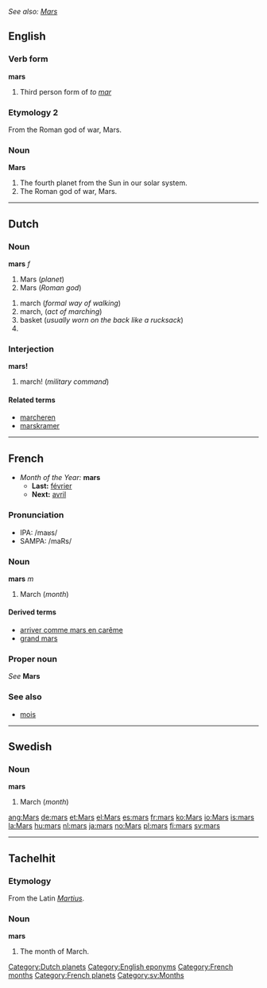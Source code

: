''See also: [[Mars]]''
==English==

===Verb form===
'''mars'''
# Third person form of ''to [[mar]]''

===Etymology 2===
From the Roman god of war, Mars.
===Noun===
'''Mars'''
# The fourth planet from the Sun in our solar system.
# The Roman god of war, Mars.
----
==Dutch==
===Noun===
'''mars''' ''f''

#Mars (''planet'')
#Mars (''Roman god'')
<!--#Mars (''chocolate'')-->
#march (''formal way of walking'')
#march, (''act of marching'')
#basket (''usually worn on the back like a rucksack'')
#<!--requires a translation: top?  the platform at the top of the lower mast of a sailing ship ''(nautical)''-->

===Interjection===
'''mars!'''

#march! (''military command'')

====Related terms====
*[[marcheren]]
*[[marskramer]]

----
==French==
*''Month of the Year:'' '''mars'''
**'''Last:''' [[février]]
**'''Next:''' [[avril]]

===Pronunciation===
*IPA: /maʁs/
*SAMPA: /maRs/

===Noun===
'''mars''' ''m''

#March (''month'')

====Derived terms====
*[[arriver comme mars en carême]]
*[[grand mars]]

===Proper noun===
''See'' '''Mars'''

===See also===
*[[mois]]

----
==Swedish==
===Noun===
'''mars'''

#March (''month'')

[[Category:Dutch planets]]
[[Category:English eponyms]]
[[Category:French months]]
[[Category:French planets]]
[[Category:sv:Months]]

[[ang:Mars]]
[[de:mars]]
[[et:Mars]]
[[el:Mars]]
[[es:mars]]
[[fr:mars]]
[[ko:Mars]]
[[io:Mars]]
[[is:mars]]
[[la:Mars]]
[[hu:mars]]
[[nl:mars]]
[[ja:mars]]
[[no:Mars]]
[[pl:mars]]
[[fi:mars]]
[[sv:mars]]
----
==Tachelhit==
===Etymology===
From the Latin ''[[Martius]]''.
===Noun===
'''mars'''
# The month of March.